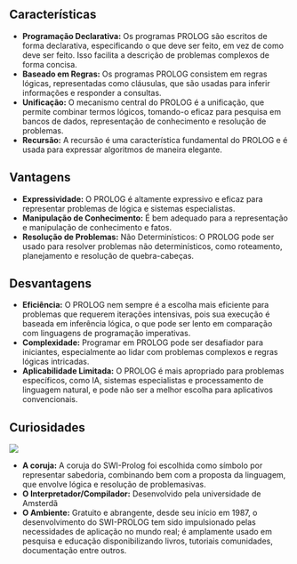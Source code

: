 ## Características

- **Programação Declarativa:** Os programas PROLOG são escritos de forma declarativa, especificando o que deve ser feito, em vez de como deve ser feito. Isso facilita a descrição de problemas complexos de forma concisa.
- **Baseado em Regras:** Os programas PROLOG consistem em regras lógicas, representadas como cláusulas, que são usadas para inferir informações e responder a consultas.
- **Unificação:** O mecanismo central do PROLOG é a unificação, que permite combinar termos lógicos, tomando-o eficaz para pesquisa em bancos de dados, representação de conhecimento e resolução de problemas.
- **Recursão:** A recursão é uma característica fundamental do PROLOG e é usada para expressar algoritmos de maneira elegante.

## Vantagens
- **Expressividade:** O PROLOG é altamente expressivo e eficaz para representar problemas de lógica e sistemas especialistas.
- **Manipulação de Conhecimento:** É bem adequado para a representação e manipulação de conhecimento e fatos.
- **Resolução de Problemas:** Não Determinísticos: O PROLOG pode ser usado para resolver problemas não determinísticos, como roteamento, planejamento e resolução de quebra-cabeças.

## Desvantagens

- **Eficiência:** O PROLOG nem sempre é a escolha mais eficiente para problemas que requerem iterações intensivas, pois sua execução é baseada em inferência lógica, o que pode ser lento em comparação com linguagens de programação imperativas.
- **Complexidade:** Programar em PROLOG pode ser desafiador para iniciantes, especialmente ao lidar com problemas complexos e regras lógicas intricadas.
- **Aplicabilidade Limitada:** O PROLOG é mais apropriado para problemas específicos, como IA, sistemas especialistas e processamento de linguagem natural, e pode não ser a melhor escolha para aplicativos convencionais.

## Curiosidades
![](./assets/logo_prolog.png)

- **A coruja:** A coruja do SWI-Prolog foi escolhida como símbolo por representar sabedoria, combinando bem com a proposta da linguagem, que envolve lógica e resolução de problemasivas.
- **O Interpretador/Compilador:** Desenvolvido pela universidade de Amsterdã
- **O Ambiente:** Gratuito e abrangente, desde seu início em 1987, o desenvolvimento do SWI-PROLOG tem sido impulsionado pelas necessidades de aplicação no mundo real; é amplamente usado em pesquisa e educação disponibilizando livros, tutoriais comunidades, documentação entre outros.
